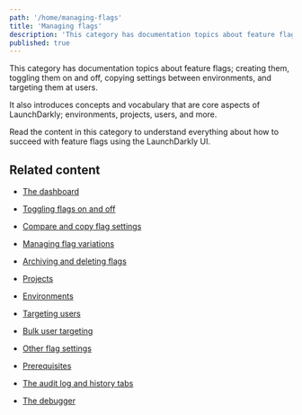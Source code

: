 ```yaml
---
path: '/home/managing-flags'
title: 'Managing flags'
description: 'This category has documentation topics about feature flags; creating them, toggling them on and off, copying settings between environments, and targeting them at users. It also introduces core concepts of LaunchDarkly.'
published: true
---
```


This category has documentation topics about feature flags; creating them, toggling them on and off, copying settings between environments, and targeting them at users.

It also introduces concepts and vocabulary that are core aspects of LaunchDarkly; environments, projects, users, and more.

Read the content in this category to understand everything about how to succeed with feature flags using the LaunchDarkly UI.

## Related content

- [The dashboard](/home/managing-flags/dashboard) 

- [Toggling flags on and off](/home/managing-flags/flag-toggle) 

- [Compare and copy flag settings](/home/managing-flags/flag-compare-copy) 

- [Managing flag variations](/home/managing-flags/flag-variations) 

- [Archiving and deleting flags](/home/managing-flags/flag-archive-delete) 

- [Projects](/home/managing-flags/projects) 

- [Environments](/home/managing-flags/environments) 

- [Targeting users](/home/managing-flags/targeting-users) 

- [Bulk user targeting](/home/managing-flags/bulk-user-targeting) 

- [Other flag settings](/home/managing-flags/flag-settings) 

- [Prerequisites](/home/managing-flags/prerequisites) 

- [The audit log and history tabs](/home/managing-flags/audit-log-history) 

- [The debugger](/home/managing-flags/debugger) 

